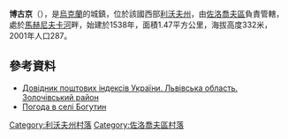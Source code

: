 {{coord|49|40|10|N|24|56|43|E|scale:100000|display=title}}

'''博古京'''（{{lang-uk|Богутин}}），是[[烏克蘭|烏克蘭]]的城鎮，位於該國西部[[利沃夫州|利沃夫州]]，由[[佐洛喬夫區|佐洛喬夫區]]負責管轄，處於[[馬赫尼夫卡河|馬赫尼夫卡河]]畔，始建於1538年，面積1.47平方公里，海拔高度332米，2001年人口287。

==參考資料==
*[http://www.uaidx.com/13/290?f=index&d=desc&lang=ua Довідник поштових індексів України. Львівська область. Золочівський район]{{Wayback|url=http://www.uaidx.com/13/290?f=index&d=desc&lang=ua |date=20160127100105 }}
* [http://weather.in.ua/ua/l'vovskaja/1665 Погода в селі Богутин] {{Wayback|url=http://weather.in.ua/ua/l'vovskaja/1665 |date=20160305102359 }}

[[Category:利沃夫州村落|Category:利沃夫州村落]]
[[Category:佐洛喬夫區村落|Category:佐洛喬夫區村落]]


{{Lviv-geo-stub}}